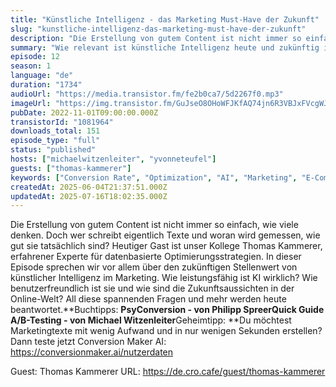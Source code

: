 ```yaml
---
title: "Künstliche Intelligenz - das Marketing Must-Have der Zukunft"
slug: "kunstliche-intelligenz-das-marketing-must-have-der-zukunft"
description: "Die Erstellung von gutem Content ist nicht immer so einfach, wie viele denken. Doch wer schreibt eigentlich Texte und woran wird gemessen, wie gut sie tatsächlich sind? Heutiger Gast ist unser Kollege Thomas Kammerer, erfahrener Experte für datenbasierte Optimierungsstrategien. In dieser Episode sprechen wir vor allem über den zukünftigen Stellenwert von künstlicher Intelligenz im Marketing. Wie leistungsfähig ist KI wirklich? Wie benutzerfreundlich ist sie und wie sind die Zukunftsaussichten in der Online-Welt? All diese spannenden Fragen und mehr werden heute beantwortet.**Buchtipps: **PsyConversion - von Philipp SpreerQuick Guide A/B-Testing - von Michael Witzenleiter**Geheimtipp: **Du möchtest Marketingtexte mit wenig Aufwand und in nur wenigen Sekunden erstellen? Dann teste jetzt Conversion Maker AI: https://conversionmaker.ai/nutzerdaten\n\nGuest: Thomas Kammerer\nURL: https://de.cro.cafe/guest/thomas-kammerer"
summary: "Wie relevant ist künstliche Intelligenz heute und zukünftig in der Marketingwelt? Darüber sprechen wir mit Thomas Kammerer in unserer neuesten Folge."
episode: 12
season: 1
language: "de"
duration: "1734"
audioUrl: "https://media.transistor.fm/fe2b0ca7/5d2267f0.mp3"
imageUrl: "https://img.transistor.fm/GuJseO8OHoWFJKfAQ74jn6R3VBJxFVcgWJRk5IZtnsk/rs:fill:3000:3000:1/q:60/aHR0cHM6Ly9pbWct/dXBsb2FkLXByb2R1/Y3Rpb24udHJhbnNp/c3Rvci5mbS84MjM3/ZTQ5ZTlmNjg2ZDAx/YzgyYWEwMjhiZmFk/YTg2My5wbmc.webp"
pubDate: 2022-11-01T09:00:00.000Z
transistorId: "1081964"
downloads_total: 151
episode_type: "full"
status: "published"
hosts: ["michaelwitzenleiter", "yvonneteufel"]
guests: ["thomas-kammerer"]
keywords: ["Conversion Rate", "Optimization", "AI", "Marketing", "E-Commerce", "Künstliche Intelligenz", "Online Marketing"]
createdAt: 2025-06-04T21:37:51.000Z
updatedAt: 2025-07-16T18:02:35.000Z
---
```


Die Erstellung von gutem Content ist nicht immer so einfach, wie viele denken. Doch wer schreibt eigentlich Texte und woran wird gemessen, wie gut sie tatsächlich sind? Heutiger Gast ist unser Kollege Thomas Kammerer, erfahrener Experte für datenbasierte Optimierungsstrategien. In dieser Episode sprechen wir vor allem über den zukünftigen Stellenwert von künstlicher Intelligenz im Marketing. Wie leistungsfähig ist KI wirklich? Wie benutzerfreundlich ist sie und wie sind die Zukunftsaussichten in der Online-Welt? All diese spannenden Fragen und mehr werden heute beantwortet.**Buchtipps: **PsyConversion - von Philipp SpreerQuick Guide A/B-Testing - von Michael Witzenleiter**Geheimtipp: **Du möchtest Marketingtexte mit wenig Aufwand und in nur wenigen Sekunden erstellen? Dann teste jetzt Conversion Maker AI: https://conversionmaker.ai/nutzerdaten

Guest: Thomas Kammerer
URL: https://de.cro.cafe/guest/thomas-kammerer
